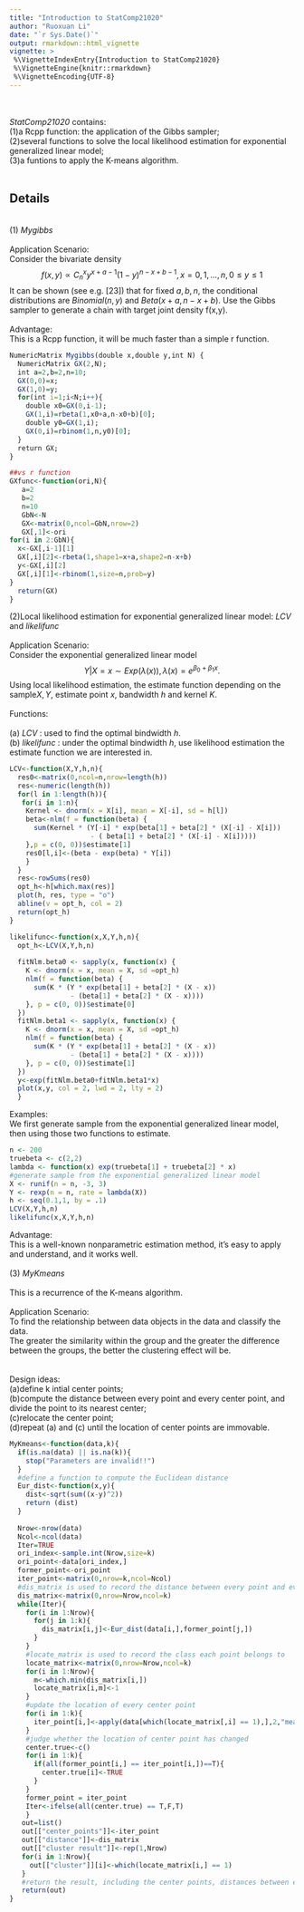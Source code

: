 ```yaml
---
title: "Introduction to StatComp21020"
author: "Ruoxuan Li"
date: "`r Sys.Date()`"
output: rmarkdown::html_vignette
vignette: >
 %\VignetteIndexEntry{Introduction to StatComp21020}
 %\VignetteEngine{knitr::rmarkdown}
 %\VignetteEncoding{UTF-8}
---
```

\
\
_StatComp21020_ contains:
\
(1)a Rcpp function: the application of the Gibbs sampler;
\
(2)several functions to solve the  local likelihood estimation for  exponential generalized linear model;
\
(3)a funtions to apply the K-means algorithm.
\
\

##   Details

\
(1) _Mygibbs_ 
\
\
Application Scenario:
\
Consider the bivariate density
$$f(x,y)\propto{C_{n}^{x}y^{x+a-1}(1-y)^{n-x+b-1},x=0,1,…,n,0\leq{y}\leq{1}}$$
It can be shown (see e.g. [23]) that for fixed $a,b,n$, the conditional distributions are $Binomial(n,y)$ and $Beta(x+a,n-x+b)$. Use the Gibbs sampler to generate a chain with target joint density f(x,y).
\
\
Advantage:
\
This is a Rcpp function, it will be much faster than a simple r function.
```r
NumericMatrix Mygibbs(double x,double y,int N) {
  NumericMatrix GX(2,N);
  int a=2,b=2,n=10;
  GX(0,0)=x;
  GX(1,0)=y;  
  for(int i=1;i<N;i++){
    double x0=GX(0,i-1);
    GX(1,i)=rbeta(1,x0+a,n-x0+b)[0];
    double y0=GX(1,i);
    GX(0,i)=rbinom(1,n,y0)[0];
  }
  return GX;
}

##vs r function
GXfunc<-function(ori,N){
   a=2
   b=2
   n=10
   GbN<-N
   GX<-matrix(0,ncol=GbN,nrow=2)
   GX[,1]<-ori
for(i in 2:GbN){
  x<-GX[,i-1][1]
  GX[,i][2]<-rbeta(1,shape1=x+a,shape2=n-x+b)
  y<-GX[,i][2]
  GX[,i][1]<-rbinom(1,size=n,prob=y)
}
  return(GX)
}
```

(2)Local likelihood estimation for  exponential generalized linear model: _LCV_ and _likelifunc_
\
\
Application Scenario:
\
 Consider the exponential generalized linear model$$Y{\vert}X=x{\sim}Exp(\lambda(x)),\lambda(x)=e^{\beta_0+\beta_1x}.$$Using local likelihood estimation, the estimate function depending on the sample$X,Y$, estimate point $x$, bandwidth $h$
and kernel $K$.
\
\
Functions:
\
\
(a) _LCV_ : used to find the optimal bindwidth $h$.
\
(b) _likelifunc_ : under the optimal bindwidth $h$, use likelihood estimation the estimate function we are interested in.
```r
LCV<-function(X,Y,h,n){
  res0<-matrix(0,ncol=n,nrow=length(h))
  res<-numeric(length(h))
  for(l in 1:length(h)){
   for(i in 1:n){
    Kernel <- dnorm(x = X[i], mean = X[-i], sd = h[l])
    beta<-nlm(f = function(beta) {
      sum(Kernel * (Y[-i] * exp(beta[1] + beta[2] * (X[-i] - X[i]))
                    - ( beta[1] + beta[2] * (X[-i] - X[i]))))
    },p = c(0, 0))$estimate[1]
    res0[l,i]<-(beta - exp(beta) * Y[i])
    }
  }
  res<-rowSums(res0)
  opt_h<-h[which.max(res)]
  plot(h, res, type = "o")
  abline(v = opt_h, col = 2)
  return(opt_h)
}

```

```r
likelifunc<-function(x,X,Y,h,n){
  opt_h<-LCV(X,Y,h,n)
  
  fitNlm.beta0 <- sapply(x, function(x) {
    K <- dnorm(x = x, mean = X, sd =opt_h)
    nlm(f = function(beta) {
      sum(K * (Y * exp(beta[1] + beta[2] * (X - x))
               - (beta[1] + beta[2] * (X - x))))
    }, p = c(0, 0))$estimate[0]
  })
  fitNlm.beta1 <- sapply(x, function(x) {
    K <- dnorm(x = x, mean = X, sd =opt_h)
    nlm(f = function(beta) {
      sum(K * (Y * exp(beta[1] + beta[2] * (X - x))
               - (beta[1] + beta[2] * (X - x))))
    }, p = c(0, 0))$estimate[1]
  })
  y<-exp(fitNlm.beta0+fitNlm.beta1*x)
  plot(x,y, col = 2, lwd = 2, lty = 2)
  }
```
Examples:
\
We first generate sample from the exponential generalized linear model, then using those two functions to estimate.
```r
n <- 200
truebeta <- c(2,2)
lambda <- function(x) exp(truebeta[1] + truebeta[2] * x)
#generate sample from the exponential generalized linear model
X <- runif(n = n, -3, 3)
Y <- rexp(n = n, rate = lambda(X))
h <- seq(0.1,1, by = .1)
LCV(X,Y,h,n)
likelifunc(x,X,Y,h,n)
```
Advantage:
\
This is a well-known nonparametric estimation method, it's easy to apply and understand, and it works well.
\
\
(3) _MyKmeans_
\
\
This is a recurrence of the K-means algorithm.
\
\
Application Scenario:
\
To find the relationship between data objects in the data and classify the data.
\
The greater the similarity within the group and the greater the difference between the groups, the better the clustering effect will be.  
\
\
Design ideas:
\
(a)define k intial center points;
\
(b)compute the distance between every point and every center point, and divide the point to its nearest center;
\
(c)relocate the center point;
\
(d)repeat (a) and (c) until the location of center points are immovable.
```r
MyKmeans<-function(data,k){
  if(is.na(data) || is.na(k)){
    stop("Parameters are invalid!!")
  }
  #define a function to compute the Euclidean distance
  Eur_dist<-function(x,y){
    dist<-sqrt(sum((x-y)^2))
    return (dist)
  }
  
  Nrow<-nrow(data)
  Ncol<-ncol(data)
  Iter=TRUE
  ori_index<-sample.int(Nrow,size=k)
  ori_point<-data[ori_index,]
  former_point<-ori_point
  iter_point<-matrix(0,nrow=k,ncol=Ncol)
  #dis_matrix is used to record the distance between every point and every center point.
  dis_matrix<-matrix(0,nrow=Nrow,ncol=k)
  while(Iter){
    for(i in 1:Nrow){
      for(j in 1:k){
        dis_matrix[i,j]<-Eur_dist(data[i,],former_point[j,])
      }
    }
    #locate_matrix is used to record the class each point belongs to
    locate_matrix<-matrix(0,nrow=Nrow,ncol=k)
    for(i in 1:Nrow){
      m<-which.min(dis_matrix[i,])
      locate_matrix[i,m]<-1
    }
    #update the location of every center point
    for(i in 1:k){
      iter_point[i,]<-apply(data[which(locate_matrix[,i] == 1),],2,"mean")
    }
    #judge whether the location of center point has changed
    center.true<-c()
    for(i in 1:k){
      if(all(former_point[i,] == iter_point[i,])==T){
        center.true[i]<-TRUE
      }
    }
    former_point = iter_point
    Iter<-ifelse(all(center.true) == T,F,T)
    }
   out=list()
   out[["center_points"]]<-iter_point
   out[["distance"]]<-dis_matrix
   out[["cluster result"]]<-rep(1,Nrow)
   for(i in 1:Nrow){
     out[["cluster"]][i]<-which(locate_matrix[i,] == 1)
   }
   #return the result, including the center points, distances between every point and every center point and the class each point belongs to.
   return(out)
}
```
